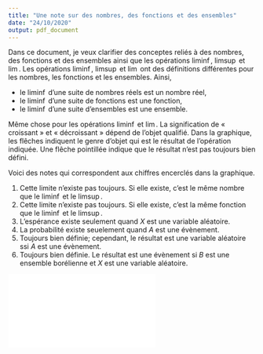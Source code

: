 ```yaml
---
title: "Une note sur des nombres, des fonctions et des ensembles"
date: "24/10/2020"
output: pdf_document
---
```


Dans ce document, je veux clarifier des conceptes reliés à des nombres, des fonctions et des ensembles ainsi que les opérations $\liminf$, $\limsup$ et $\lim$.
Les opérations $\liminf$, $\limsup$ et $\lim$ ont des définitions différentes pour les nombres, les fonctions et les ensembles.
Ainsi,

* le $\liminf$ d'une suite de nombres réels est un nombre réel,
* le $\liminf$ d'une suite de fonctions est une fonction,
* le $\liminf$ d'une suite d'ensembles est une ensemble.

Même chose pour les opérations $\liminf$ et $\lim$.
La signification de « croissant » et « décroissant » dépend de l'objet qualifié.
Dans la graphique, les flêches indiquent le genre d'objet qui est le résultat de l'opération indiquée.
Une flêche pointillée indique que le résultat n'est pas toujours bien défini.

Voici des notes qui correspondent aux chiffres encerclés dans la graphique.

1. Cette limite n'existe pas toujours. Si elle existe, c'est le même nombre que le $\liminf$ et le $\limsup$.
2. Cette limite n'existe pas toujours. Si elle existe, c'est la même fonction que le $\liminf$ et le $\limsup$.
3. L'espérance existe seulement quand $X$ est une variable aléatoire.
4. La probabilité existe seuelement quand $A$ est une évènement.
5. Toujours bien définie; cependant, le résultat est une variable aléatoire ssi $A$ est une évènement.
6. Toujours bien définie. Le résultat est une évènement si $B$ est une ensemble borélienne et $X$ est une variable aléatoire.

![](./nombres_fonctions_ensembles.pdf)